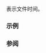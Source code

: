 {{cpp/filesystem/title|file_time_type}}
{{cpp/filesystem/navbar}}
{{dcl begin}}
{{dcl header | filesystem}}
{{dcl rev multi | since1=c++17  | dcl1=
using file_time_type = std::chrono::time_point&lt;/*trivial-clock*/&gt;;
|since2=c++20|dcl2=
using file_time_type = std::chrono::time_point&lt;std::chrono::file_clock&gt;;
}}
{{dcl end}}

表示文件时间。

{{rrev| until=c++20|{{c/core|/*trivial-clock*/}} 是一个满足{{named req|TrivialClock}}，并足以表示文件系统提供的文件时间值与精度的实现定义类型。}}

===示例===
{{cpp/filesystem/time_example}}

===参阅===
{{dsc begin}}
{{dsc inc | cpp/filesystem/dsc last_write_time}}
{{dsc end}}

{{langlinks|de|en|es|ja|ru}}
